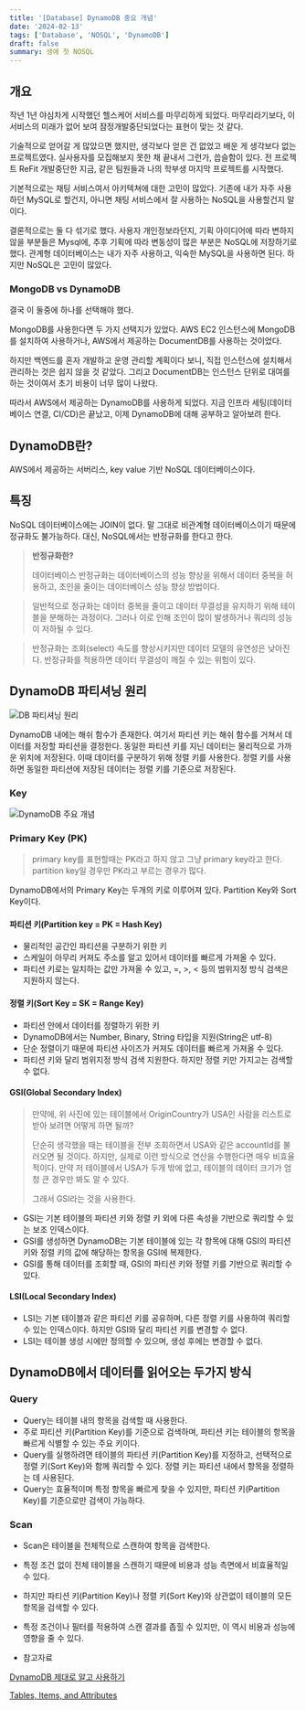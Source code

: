 ```yaml
---
title: '[Database] DynamoDB 중요 개념'
date: '2024-02-13'
tags: ['Database', 'NOSQL', 'DynamoDB']
draft: false
summary: 생애 첫 NOSQL
---
```


## 개요

작년 1년 야심차게 시작했던 헬스케어 서비스를 마무리하게 되었다. 마무리라기보다, 이 서비스의 미래가 없어 보여 잠정개발중단되었다는 표현이 맞는 것 같다.

기술적으로 얻어갈 게 많았으면 했지만, 생각보다 얻은 건 없었고 배운 게 생각보다 없는 프로젝트였다. 실사용자를 모집해보지 못한 채 끝내서 그런가, 씁슬함이 있다. 전 프로젝트 ReFit 개발중단한 지금, 같은 팀원들과 나의 학부생 마지막 프로젝트를 시작했다.

기본적으로는 채팅 서비스여서 아키텍쳐에 대한 고민이 많았다. 기존에 내가 자주 사용하던 MySQL로 할건지, 아니면 채팅 서비스에서 잘 사용하는 NoSQL을 사용할건지 말이다.

결론적으로는 둘 다 섞기로 했다. 사용자 개인정보라던지, 기획 아이디어에 따라 변하지 않을 부분들은 Mysql에, 추후 기획에 따라 변동성이 많은 부분은 NoSQL에 저장하기로 했다. 관계형 데이터베이스는 내가 자주 사용하고, 익숙한 MySQL을 사용하면 된다. 하지만 NoSQL은 고민이 많았다.

### MongoDB vs DynamoDB

결국 이 둘중에 하나를 선택해야 했다.

MongoDB를 사용한다면 두 가지 선택지가 있었다. AWS EC2 인스턴스에 MongoDB를 설치하여 사용하거나, AWS에서 제공하는 DocumentDB를 사용하는 것이었다.

하지만 백엔드를 혼자 개발하고 운영 관리할 계획이다 보니, 직접 인스턴스에 설치해서 관리하는 것은 쉽지 않을 것 같았다. 그리고 DocumentDB는 인스턴스 단위로 대여를 하는 것이여서 초기 비용이 너무 많이 나왔다.

따라서 AWS에서 제공하는 DynamoDB를 사용하게 되었다. 지금 인프라 세팅(데이터베이스 연결, CI/CD)은 끝났고, 이제 DynamoDB에 대해 공부하고 알아보려 한다.

## DynamoDB란?

AWS에서 제공하는 서버리스, key value 기반 NoSQL 데이터베이스이다.

## 특징

NoSQL 데이터베이스에는 JOIN이 없다. 말 그대로 비관계형 데이터베이스이기 때문에 정규화도 불가능하다. 대신, NoSQL에서는 반정규화를 한다고 한다.

> **반정규화한?**
>
> 데이터베이스 반정규화는 데이터베이스의 성능 향상을 위해서 데이터 중복을 허용하고, 조인을 줄이는 데이터베이스 성능 향상 방법이다.

> 일반적으로 정규화는 데이터 중복을 줄이고 데이터 무결성을 유지하기 위해 테이블을 분해하는 과정이다. 그러나 이로 인해 조인이 많이 발생하거나 쿼리의 성능이 저하될 수 있다.

> 반정규화는 조회(select) 속도를 향상시키지만 데이터 모델의 유연성은 낮아진다. 반정규화를 적용하면 데이터 무결성이 깨질 수 있는 위험이 있다.

## DynamoDB 파티셔닝 원리

![DB 파티셔닝 원리](/static/images/blog/파티셔닝_원리.png)

DynamoDB 내에는 해쉬 함수가 존재한다. 여기서 파티션 키는 해쉬 함수를 거쳐서 데이터를 저장할 파티션을 결정한다. 동일한 파티션 키를 지닌 데이터는 물리적으로 가까운 위치에 저장된다. 이때 데이터를 구분하기 위해 정렬 키를 사용한다. 정렬 키를 사용하면 동일한 파티션에 저장된 데이터는 정렬 키를 기준으로 저장된다.

### Key

![DynamoDB 주요 개념](/static/images/blog/DynamoDB_주요_개념.png)

### Primary Key (PK)

> primary key를 표현할때는 PK라고 하지 않고 그냥 primary key라고 한다. partition key일 경우만 PK라고 부르는 경우가 많다.

DynamoDB에서의 Primary Key는 두개의 키로 이루어져 있다. Partition Key와 Sort Key이다.

#### 파티션 키(Partition key = PK = Hash Key)

- 물리적인 공간인 파티션을 구분하기 위한 키
- 스케일이 아무리 커져도 주소를 알고 있어서 데이터를 빠르게 가져올 수 있다.
- 파티션 키로는 일치하는 값만 가져올 수 있고, =, >, < 등의 범위지정 방식 검색은 지원하지 않는다.

#### 정렬 키(Sort Key = SK = Range Key)

- 파티션 안에서 데이터를 정렬하기 위한 키
- DynamoDB에서는 Number, Binary, String 타입을 지원(String은 utf-8)
- 단순 정렬이기 때문에 파티션 사이즈가 커져도 데이터를 빠르게 가져올 수 있다.
- 파티션 키와 달리 범위지정 방식 검색 지원한다. 하지만 정렬 키만 가지고는 검색할 수 없다.

#### GSI(Global Secondary Index)

> 만약에, 위 사진에 있는 테이블에서 OriginCountry가 USA인 사람을 리스트로 받아 보려면 어떻게 하면 될까?
>
> 단순히 생각했을 때는 테이블을 전부 조회하면서 USA와 같은 accountId를 불러오면 될 것이다. 하지만, 실제로 이런 방식으로 연산을 수행한다면 매우 비효율적이다. 만약 저 테이블에서 USA가 두개 밖에 없고, 테이블의 데이터 크기가 엄청 큰 경우만 봐도 알 수 있다.
>
> 그래서 GSI라는 것을 사용한다.

- GSI는 기본 테이블의 파티션 키와 정렬 키 외에 다른 속성을 기반으로 쿼리할 수 있는 보조 인덱스이다.
- GSI를 생성하면 DynamoDB는 기본 테이블에 있는 각 항목에 대해 GSI의 파티션 키와 정렬 키의 값에 해당하는 항목을 GSI에 복제한다.
- GSI를 통해 데이터를 조회할 때, GSI의 파티션 키와 정렬 키를 기반으로 쿼리할 수 있다.

#### LSI(Local Secondary Index)

- LSI는 기본 테이블과 같은 파티션 키를 공유하며, 다른 정렬 키를 사용하여 쿼리할 수 있는 인덱스이다. 하지만 GSI와 달리 파티션 키를 변경할 수 없다.
- LSI는 테이블 생성 시에만 정의할 수 있으며, 생성 후에는 변경할 수 없다.

## DynamoDB에서 데이터를 읽어오는 두가지 방식

### Query

- Query는 테이블 내의 항목을 검색할 때 사용한다.
- 주로 파티션 키(Partition Key)를 기준으로 검색하며, 파티션 키는 테이블의 항목을 빠르게 식별할 수 있는 주요 키이다.
- Query를 실행하려면 테이블의 파티션 키(Partition Key)를 지정하고, 선택적으로 정렬 키(Sort Key)와 함께 쿼리할 수 있다. 정렬 키는 파티션 내에서 항목을 정렬하는 데 사용된다.
- Query는 효율적이며 특정 항목을 빠르게 찾을 수 있지만, 파티션 키(Partition Key)를 기준으로만 검색이 가능하다.

### Scan

- Scan은 테이블을 전체적으로 스캔하여 항목을 검색한다.
- 특정 조건 없이 전체 테이블을 스캔하기 때문에 비용과 성능 측면에서 비효율적일 수 있다.
- 하지만 파티션 키(Partition Key)나 정렬 키(Sort Key)와 상관없이 테이블의 모든 항목을 검색할 수 있다.
- 특정 조건이나 필터를 적용하여 스캔 결과를 좁힐 수 있지만, 이 역시 비용과 성능에 영향을 줄 수 있다.

- 참고자료

[DynamoDB 제대로 알고 사용하기](https://spongeb0b.tistory.com/549)

[Tables, Items, and Attributes](https://youtu.be/Mw8wCj0gkRc?si=88puYaXMVygTOsEF)
